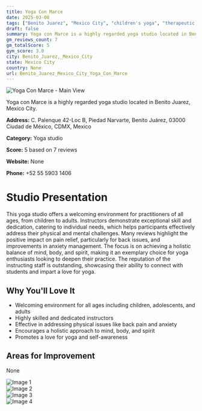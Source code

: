 ```yaml
---
title: Yoga Con Marce
date: 2025-03-08
tags: ["Benito Juarez", "Mexico City", "children's yoga", "therapeutic yoga", "welcoming", "holistic", "Benito Juarez, Mexico City"]  
draft: false
summary: Yoga con Marce is a highly regarded yoga studio located in Benito Juarez, Mexico City.
gm_reviews_count: 7
gm_totalScore: 5
gym_score: 3.0
city: Benito_Juarez,_Mexico_City
state: Mexico City
country: None
url: Benito_Juarez_Mexico_City_Yoga_Con_Marce
---
```


<div className="aspect-[16/9] relative my-8">
  <img 
    src="https://lh5.googleusercontent.com/p/AF1QipMuwJAObQqUiapjQBrdy4N8McZQTLUQ9j3fagia=w1920-h1080-k-no"
    alt="Yoga Con Marce - Main View"
    className="object-cover absolute inset-0 w-full h-full rounded-lg"
  />
</div>

Yoga con Marce is a highly regarded yoga studio located in Benito Juarez, Mexico City.

**Address:** C. Palenque 42-Loc B, Piedad Narvarte, Benito Juárez, 03000 Ciudad de México, CDMX, Mexico

**Category:** Yoga studio

**Score:** 5 based on 7 reviews

**Website:** None

**Phone:** +52 55 5903 1406

# Studio Presentation

This yoga studio offers a welcoming environment for practitioners of all ages, from children to adults. Instructors demonstrate exceptional skill and dedication, catering to individual needs, which helps participants effectively address their physical and mental challenges. Many reviews highlight the positive impact on pain relief, particularly for back issues, and improvements in anxiety management. The focus is on achieving a holistic balance of mind, body, and spirit, making it an exemplary choice for yoga enthusiasts looking to deepen their practice. The reputation of the instructing staff is outstanding, showcasing their ability to connect with students and impart a love for yoga.

## Why You'll Love It

- Welcoming environment for all ages including children, adolescents, and adults
- Highly skilled and dedicated instructors
- Effective in addressing physical issues like back pain and anxiety
- Encourages a holistic approach to mind, body, and spirit
- Promotes a love for yoga and self-awareness

## Areas for Improvement

None

<div className="grid grid-cols-1 xl:grid-cols-2 gap-4 my-8">
<div className="aspect-[4/3] relative"><img src="https://lh5.googleusercontent.com/p/AF1QipOhhce2Ngmq7GtzXw0Ylt06blG1Us0CqT6Tmoll=w1920-h1080-k-no" alt="Image 1" className="object-cover absolute inset-0 w-full h-full rounded-lg" /></div>
<div className="aspect-[4/3] relative"><img src="https://lh5.googleusercontent.com/p/AF1QipM0Je5_wNX8WVEU5nO2n53SbhvzP5VESz76dBnz=w1920-h1080-k-no" alt="Image 2" className="object-cover absolute inset-0 w-full h-full rounded-lg" /></div>
<div className="aspect-[4/3] relative"><img src="https://lh5.googleusercontent.com/p/AF1QipOun7qyw-dP9fejtionkRwKlqUP6oZcURH8cNDq=w1920-h1080-k-no" alt="Image 3" className="object-cover absolute inset-0 w-full h-full rounded-lg" /></div>
<div className="aspect-[4/3] relative"><img src="https://lh5.googleusercontent.com/p/AF1QipNOQXtzBS_2FTKeBGJHR-XxsmpVY17hNcys4Icp=w1920-h1080-k-no" alt="Image 4" className="object-cover absolute inset-0 w-full h-full rounded-lg" /></div>
</div>